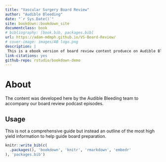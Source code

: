 ```yaml
--- 
title: "Vascular Surgery Board Review"
author: "Audible Bleeding"
date: "`r Sys.Date()`"
site: bookdown::bookdown_site
documentclass: book
# bibliography: [book.bib, packages.bib]
url: https://adam-mdmph.github.io/VS-Board-Review/
# cover-image: images/AB logo.png
description: |
 This is a ebook version of board review content produece on Audible Bleeding
link-citations: yes
github-repo: rstudio/bookdown-demo
---
```



# About

The content was developed here by the Audible Bleeding team to accompany our board review podcast episodes.

## Usage 

This is not a comprehensive guide but instead an outline of the most high yield information to help guide board preparation.


```r
knitr::write_bib(c(
  .packages(), 'bookdown', 'knitr', 'rmarkdown', 'embedr'
), 'packages.bib')
```
